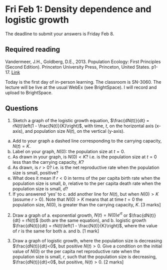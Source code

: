 # Fri Feb 1: Density dependence and logistic growth

The deadline to submit your answers is Friday Feb 8.

## Required reading
Vandermeer, J.H., Goldberg, D.E., 2013. Population Ecology: First Principles (Second Edition). Princeton University Press, Princeton, United States. p1-17. [Link](https://ebookcentral-proquest-com.qe2a-proxy.mun.ca/lib/mun/detail.action?docID=1205619)

Today is the first day of in-person learning. The classroom is SN-3060. The lecture will be live at the usual WebEx (see BrightSpace). I will record and upload to BrightSpace.

## Questions
1. Sketch a graph of the logistic growth equation, $\frac{dN(t)}{dt} = rN(t)\left(1 - \frac{N(t)}{K}\right)$,  with time, $t$, on the horizontal axis (x-axis), and population size $N(t)$, on the vertical (y-axis).

a. Add to your graph a dashed line corresponding to the carrying capacity, $N(t) = K$.
b. Label on your graph, $N(0)$: the population size at $t=0$.
c. As drawn in your graph, is $N(0)<K$? i.e. is the population size at $t=0$ less than the carrying capacity, $K$?
d. As drawn, is $r > 0$? i.e. is the net reproductive rate when the population size is small, positive?
e. What does it mean if $r<0$ in terms of the per capita birth rate when the population size is small, $b$, relative to the per capita death rate when the population size is small, $d$?
f. If you answered 'yes' to c. add another line for $N(t)$, but when $N(0)>K$ (assume $r>0$). Note that $N(0)>K$ means that at time $t=0$ the population size, $N(0)$, is greater than the carrying capacity, $K$. 
[3 marks]

2. Draw a graph of a. exponential growth, $N(t) = N(0)e^{rt}$ or $\frac{dN(t)}{dt} = rN(t)$ (both are the same equation), and b. logistic growth $\frac{dN(t)}{dt} = rN(t)\left(1 - \frac{N(t)}{K}\right)$, where the value of $r$ is the same for both a. and b. [1 mark]

3. Draw a graph of logistic growth, where the population size is decreasing $\frac{dN(t)}{dt}<0$, but positive $N(t)>0$. Give a condition on the initial value of $N(0)$ or the per capita net reproductive rate when the population size is small, $r$, such that the population size is decreasing, $\frac{dN(t)}{dt}<0$, but positive, $N(t)>0$. [2 marks]
